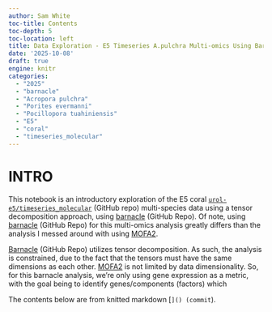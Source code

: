 ```yaml
---
author: Sam White
toc-title: Contents
toc-depth: 5
toc-location: left
title: Data Exploration - E5 Timeseries A.pulchra Multi-omics Using Barnacle
date: '2025-10-08'
draft: true
engine: knitr
categories: 
  - "2025"
  - "barnacle"
  - "Acropora pulchra"
  - "Porites evermanni"
  - "Pocillopora tuahiniensis"
  - "E5"
  - "coral"
  - "timeseries_molecular"
---
```

# INTRO

This notebook is an introductory exploration of the E5 coral [`urol-e5/timeseries_molecular`](https://github.com/urol-e5/timeseries_molecular) (GitHub repo) multi-species data using a tensor decomposition approach, using [barnacle](https://github.com/blasks/barnacle) (GitHub Repo). Of note, using [barnacle](https://github.com/blasks/barnacle) (GitHub Repo) for this multi-omics analysis greatly differs than the analysis I messed around with using [MOFA2](https://biofam.github.io/MOFA2/index.html).

[Barnacle](https://github.com/blasks/barnacle) (GitHub Repo) utilizes tensor decomposition. As such, the analysis is constrained, due to the fact that the tensors must have the same dimensions as each other. [MOFA2](https://biofam.github.io/MOFA2/index.html) is not limited by data dimensionality. So, for this barnacle analysis, we're only using gene expression as a metric, with the goal being to identify genes/components (factors) which 


::: {.callout-note}
The contents below are from knitted markdown [``]() (commit ``).
:::